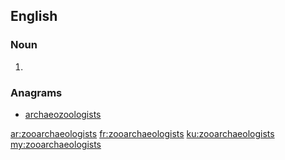 ==English==

===Noun===
{{head|en|plural}}

# {{plural of|zooarchaeologist|lang=en|nocat=1}}

===Anagrams===
* [[archaeozoologists#English|archaeozoologists]]

[[ar:zooarchaeologists]]
[[fr:zooarchaeologists]]
[[ku:zooarchaeologists]]
[[my:zooarchaeologists]]